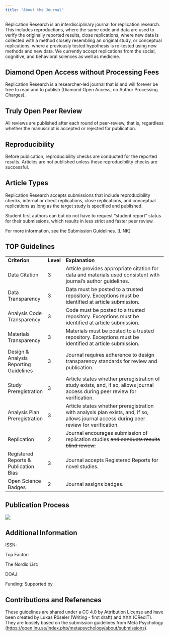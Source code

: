```yaml
---
title: "About the Journal"
---
```


Replication Research is an interdisciplinary journal for replication research. This includes reproductions, where the same code and data are used to verify the originally reported results, close replications, where new data is collected with a method closely resembling an original study, or conceptual replications, where a previously tested hypothesis is re-tested using new methods and new data. We currently accept replications from the social, cognitive, and behavioral sciences as well as medicine.

## Diamond Open Access without Processing Fees

Replication Research is a researcher-led journal that is and will forever be free to read and to publish (Diamond Open Access, no Author Processing Charges).

## Truly Open Peer Review

All reviews are published after each round of peer-review, that is, regardless whether the manuscript is accepted or rejected for publication.

## Reproducibility

Before publication, reproducibility checks are conducted for the reported results. Articles are not published unless these reproducibility checks are successful.

## Article Types

Replication Research accepts submissions that include reproducibility checks, internal or direct replications, close replications, and conceptual replications as long as the target study is specified and published.

Student first authors can but do not have to request "student report" status for their submissions, which results in less strict and faster peer review.

For more information, see the Submission Guidelines. \[LINK\]

## TOP Guidelines

|                                        |           |                                                                                                                                          |
|----------------------------------------|-----------|------------------------------------------------------------------------------------------------------------------------------------------|
| **Criterion**                          | **Level** | **Explanation**                                                                                                                          |
| Data Citation                          | 3         | Article provides appropriate citation for data and materials used consistent with journal's author guidelines.                           |
| Data Transparency                      | 3         | Data must be posted to a trusted repository. Exceptions must be identified at article submission.                                        |
| Analysis Code Transparency             | 3         | Code must be posted to a trusted repository. Exceptions must be identified at article submission.                                        |
| Materials Transparency                 | 3         | Materials must be posted to a trusted repository. Exceptions must be identified at article submission.                                   |
| Design & Analysis Reporting Guidelines | 3         | Journal requires adherence to design transparency standards for review and publication.                                                  |
| Study Preregistration                  | 3         | Article states whether preregistration of study exists, and, if so, allows journal access during peer review for verification.           |
| Analysis Plan Preregistration          | 3         | Article states whether preregistration with analysis plan exists, and, if so, allows journal access during peer review for verification. |
| Replication                            | 2         | Journal encourages submission of replication studies ~~and conducts results blind review.~~                                              |
| Registered Reports & Publication Bias  | 3         | Journal accepts Registered Reports for novel studies.                                                                                    |
| Open Science Badges                    | 2         | Journal assigns badges.                                                                                                                  |

## Publication Process

![](img/publicationprocess.jpg)

## Additional Information

ISSN:

Top Factor: 

The Nordic List: 

DOAJ:  

Funding: Supported by 

## Contributions and References

These guidelines are shared under a CC 4.0 by Attribution License and have been created by Lukas Röseler (Writing - first draft) and XXX (CRediT). They are loosely based on the submission guidelines from Meta Psychology (<https://open.lnu.se/index.php/metapsychology/about/submissions>). 
